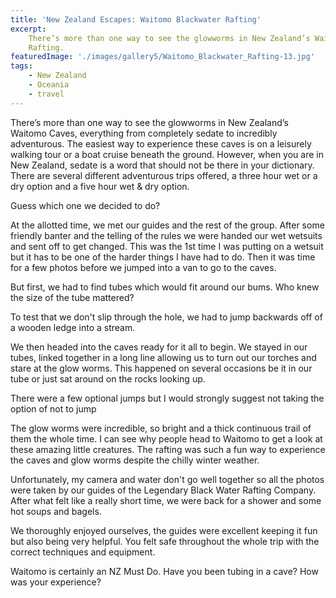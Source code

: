 ```yaml
---
title: 'New Zealand Escapes: Waitomo Blackwater Rafting'
excerpt:
    There’s more than one way to see the glowworms in New Zealand’s Waitomo Caves. Our choice Waitomo Blackwater
    Rafting.
featuredImage: './images/gallery5/Waitomo_Blackwater_Rafting-13.jpg'
tags:
    - New Zealand
    - Oceania
    - travel
---
```


There’s more than one way to see the glowworms in New Zealand’s Waitomo Caves, everything from completely sedate to
incredibly adventurous. The easiest way to experience these caves is on a leisurely walking tour or a boat cruise
beneath the ground. However, when you are in New Zealand, sedate is a word that should not be there in your dictionary.
There are several different adventurous trips offered, a three hour wet or a dry option and a five hour wet & dry
option.

Guess which one we decided to do?

At the allotted time, we met our guides and the rest of the group. After some friendly banter and the telling of the
rules we were handed our wet wetsuits and sent off to get changed. This was the 1st time I was putting on a wetsuit but
it has to be one of the harder things I have had to do. Then it was time for a few photos before we jumped into a van to
go to the caves.

<ImageGallery relativeDirectory={props.path} subDirectory="gallery1" />

But first, we had to find tubes which would fit around our bums. Who knew the size of the tube mattered?

<ImageGallery relativeDirectory={props.path} subDirectory="gallery2" />

To test that we don't slip through the hole, we had to jump backwards off of a wooden ledge into a stream.

<ImageGallery relativeDirectory={props.path} subDirectory="gallery3" />

We then headed into the caves ready for it all to begin. We stayed in our tubes, linked together in a long line allowing
us to turn out our torches and stare at the glow worms. This happened on several occasions be it in our tube or just sat
around on the rocks looking up.

<ImageGallery relativeDirectory={props.path} subDirectory="gallery4" />

There were a few optional jumps but I would strongly suggest not taking the option of not to jump

<ImageGallery relativeDirectory={props.path} subDirectory="gallery5" />

The glow worms were incredible, so bright and a thick continuous trail of them the whole time. I can see why people head
to Waitomo to get a look at these amazing little creatures. The rafting was such a fun way to experience the caves and
glow worms despite the chilly winter weather.

Unfortunately, my camera and water don't go well together so all the photos were taken by our guides of the Legendary
Black Water Rafting Company. After what felt like a really short time, we were back for a shower and some hot soups and
bagels.

<ImageGallery relativeDirectory={props.path} subDirectory="gallery6" />

We thoroughly enjoyed ourselves, the guides were excellent keeping it fun but also being very helpful. You felt safe
throughout the whole trip with the correct techniques and equipment.

Waitomo is certainly an NZ Must Do. Have you been tubing in a cave? How was your experience?
